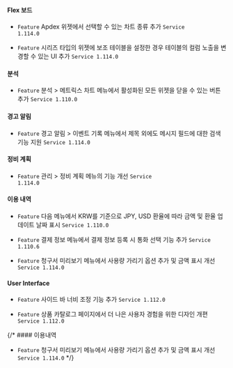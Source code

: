 #### Flex 보드​

- <code class="Feature">Feature</code> Apdex 위젯에서 선택할 수 있는 차트 종류 추가 <code class='changelog-service'>Service 1.114.0​</code>

- <code class="Feature">Feature</code> 시리즈 타입의 위젯에 보조 테이블을 설정한 경우 테이블의 컬럼 노출을 변경할 수 있는 UI 추가 <code class='changelog-service'>Service 1.114.0​</code>

#### 분석​

- <code class="Feature">Feature</code> <span class="uitext">분석</span> &gt; <span class="uitext">메트릭스 차트</span> 메뉴에서 활성화된 모든 위젯을 닫을 수 있는 버튼 추가 <code class='changelog-service'>Service 1.110.0​</code>

#### 경고 알림​

- <code class="Feature">Feature</code> <span class="uitext">경고 알림</span> &gt; <span class="uitext">이벤트 기록</span> 메뉴에서 제목 외에도 메시지 필드에 대한 검색 기능 지원 <code class='changelog-service'>Service 1.114.0​</code>

#### 정비 계획​

- <code class="Feature">Feature</code> <span class="uitext">관리</span> &gt; <span class="uitext">정비 계획</span> 메뉴의 기능 개선 <code class='changelog-service'>Service 1.114.0​</code>

#### 이용 내역​

- <code class="Feature">Feature</code> 다음 메뉴에서 KRW를 기준으로 JPY, USD 환율에 따라 금액 및 환율 업데이트 날짜 표시 <code class='changelog-service'>Service 1.110.0​</code>

- <code class="Feature">Feature</code> <span class="uitext">결제 정보</span> 메뉴에서 결제 정보 등록 시 통화 선택 기능 추가 <code class='changelog-service'>Service 1.110.6​</code>

- <code class="Feature">Feature</code> <span class="uitext">청구서 미리보기</span> 메뉴에서 사용량 가리기 옵션 추가 및 금액 표시 개선 <code class='changelog-service'>Service 1.114.0​</code>

#### User Interface​

- <code class="Feature">Feature</code> 사이드 바 너비 조정 기능 추가 <code class='changelog-service'>Service 1.112.0​</code>

- <code class="Feature">Feature</code> <span class="uitext">상품 카탈로그</span> 페이지에서 더 나은 사용자 경험을 위한 디자인 개편 <code class='changelog-service'>Service 1.112.0​</code>

{/* #### 이용내역​

- <code class="Feature">Feature</code> <span class="uitext">청구서 미리보기</span> 메뉴에서 사용량 가리기 옵션 추가 및 금액 표시 개선 <code class='changelog-service'>Service 1.114.0​</code> */}

